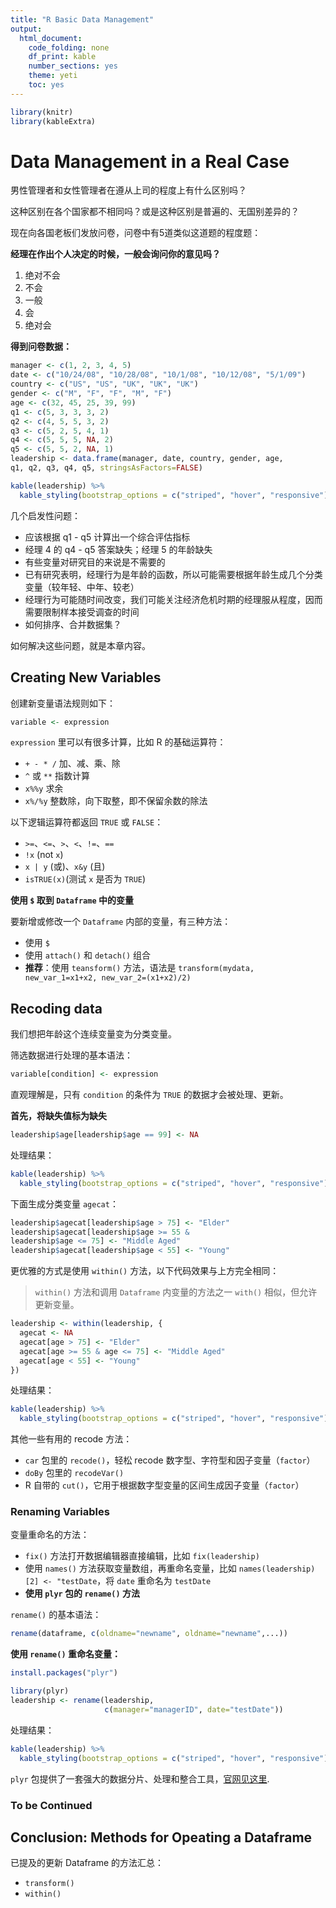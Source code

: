 ```yaml
---
title: "R Basic Data Management"
output:
  html_document:
    code_folding: none
    df_print: kable
    number_sections: yes
    theme: yeti
    toc: yes
---
```


```r
library(knitr)
library(kableExtra)
```

# Data Management in a Real Case

男性管理者和女性管理者在遵从上司的程度上有什么区别吗？

这种区别在各个国家都不相同吗？或是这种区别是普遍的、无国别差异的？

现在向各国老板们发放问卷，问卷中有5道类似这道题的程度题：

**经理在作出个人决定的时候，一般会询问你的意见吗？**

1. 绝对不会
2. 不会
3. 一般
4. 会
5. 绝对会

**得到问卷数据：**

```r
manager <- c(1, 2, 3, 4, 5)
date <- c("10/24/08", "10/28/08", "10/1/08", "10/12/08", "5/1/09")
country <- c("US", "US", "UK", "UK", "UK")
gender <- c("M", "F", "F", "M", "F")
age <- c(32, 45, 25, 39, 99)
q1 <- c(5, 3, 3, 3, 2)
q2 <- c(4, 5, 5, 3, 2)
q3 <- c(5, 2, 5, 4, 1)
q4 <- c(5, 5, 5, NA, 2)
q5 <- c(5, 5, 2, NA, 1)
leadership <- data.frame(manager, date, country, gender, age,
q1, q2, q3, q4, q5, stringsAsFactors=FALSE)
```

```r
kable(leadership) %>%
  kable_styling(bootstrap_options = c("striped", "hover", "responsive"), full_width = T, position = "left")
```

几个启发性问题：

* 应该根据 q1 - q5 计算出一个综合评估指标
* 经理 4 的 q4 - q5 答案缺失；经理 5 的年龄缺失
* 有些变量对研究目的来说是不需要的
* 已有研究表明，经理行为是年龄的函数，所以可能需要根据年龄生成几个分类变量（较年轻、中年、较老）
* 经理行为可能随时间改变，我们可能关注经济危机时期的经理服从程度，因而需要限制样本接受调查的时间
* 如何排序、合并数据集？

如何解决这些问题，就是本章内容。

## Creating New Variables

创建新变量语法规则如下：

```r
variable <- expression
```

`expression` 里可以有很多计算，比如 R 的基础运算符：

* `+ - * /` 加、减、乘、除
* `^` 或 `**` 指数计算
* `x%%y` 求余
* `x%/%y` 整数除，向下取整，即不保留余数的除法

以下逻辑运算符都返回 `TRUE` 或 `FALSE`：

* `>=`、`<=`、`>`、`<`、`!=`、`==`
* `!x` (not `x`)
* `x | y` (或)、`x&y` (且)
* `isTRUE(x)`(测试 `x` 是否为 `TRUE`)

**使用 `$` 取到 `Dataframe` 中的变量**

要新增或修改一个 `Dataframe` 内部的变量，有三种方法：

* 使用 `$`
* 使用 `attach()` 和 `detach()` 组合
* **推荐**：使用 `teansform()` 方法，语法是 `transform(mydata, new_var_1=x1+x2, new_var_2=(x1+x2)/2)`

## Recoding data

我们想把年龄这个连续变量变为分类变量。

筛选数据进行处理的基本语法：

```r
variable[condition] <- expression
```

直观理解是，只有 `condition` 的条件为 `TRUE` 的数据才会被处理、更新。

**首先，将缺失值标为缺失**

```r
leadership$age[leadership$age == 99] <- NA
```

处理结果：

```r
kable(leadership) %>%
  kable_styling(bootstrap_options = c("striped", "hover", "responsive"), full_width = T, position = "left")
```

下面生成分类变量 `agecat`：

```r
leadership$agecat[leadership$age > 75] <- "Elder"
leadership$agecat[leadership$age >= 55 &
leadership$age <= 75] <- "Middle Aged"
leadership$agecat[leadership$age < 55] <- "Young"
``` 

更优雅的方式是使用 `within()` 方法，以下代码效果与上方完全相同：

> `within()` 方法和调用 `Dataframe` 内变量的方法之一 `with()` 相似，但允许更新变量。

```r
leadership <- within(leadership, {
  agecat <- NA
  agecat[age > 75] <- "Elder"
  agecat[age >= 55 & age <= 75] <- "Middle Aged"
  agecat[age < 55] <- "Young"
})
```

处理结果：

```r
kable(leadership) %>%
  kable_styling(bootstrap_options = c("striped", "hover", "responsive"), full_width = T, position = "left")
```

其他一些有用的 recode 方法：

* `car` 包里的 `recode()`，轻松 recode 数字型、字符型和因子变量（`factor`）
* `doBy` 包里的 `recodeVar()`
* R 自带的 `cut()`，它用于根据数字型变量的区间生成因子变量（`factor`）

### Renaming Variables

变量重命名的方法：

* `fix()` 方法打开数据编辑器直接编辑，比如 `fix(leadership)`
* 使用 `names()` 方法获取变量数组，再重命名变量，比如 `names(leadership)[2] <- "testDate`，将 `date` 重命名为 `testDate`
* **使用 `plyr` 包的 `rename()` 方法**

`rename()` 的基本语法：

```r
rename(dataframe, c(oldname="newname", oldname="newname",...))
```

**使用 `rename()` 重命名变量：**

```r
install.packages("plyr")
```

```r
library(plyr)
leadership <- rename(leadership,
                     c(manager="managerID", date="testDate"))
```

处理结果：

```r
kable(leadership) %>%
  kable_styling(bootstrap_options = c("striped", "hover", "responsive"), full_width = T, position = "left")
```

`plyr` 包提供了一套强大的数据分片、处理和整合工具，[官网见这里](http://had.co.nz/plyr).

### To be Continued

## Conclusion: Methods for Opeating a Dataframe

已提及的更新 Dataframe 的方法汇总：

* `transform()`
* `within()`
